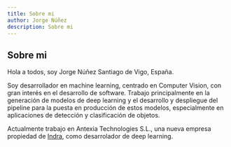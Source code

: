 ```yaml
---
title: Sobre mi
author: Jorge Núñez
description: Sobre mi
---
```


## Sobre mi

Hola a todos, soy <span class="important-text">Jorge Núñez Santiago</span> de Vigo, España.

Soy <span class="important-text">desarrollador en machine learning</span>, centrado en Computer Vision, con gran interés en el desarrollo de software. Trabajo principalmente en la generación de modelos de deep learning y el desarrollo y despliegue del pipeline para la puesta en producción de estos modelos, especialmente en aplicaciones de detección y clasificación de objetos.

Actualmente trabajo en Antexia Technologies S.L., una nueva empresa propiedad de <a href="https://www.indracompany.com/" target="_blank">Indra</a>, como desarrolador de deep learning.
